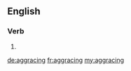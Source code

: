 ==English==

===Verb===
{{head|en}}

# {{present participle of|aggrace|lang=en}}

[[de:aggracing]]
[[fr:aggracing]]
[[my:aggracing]]